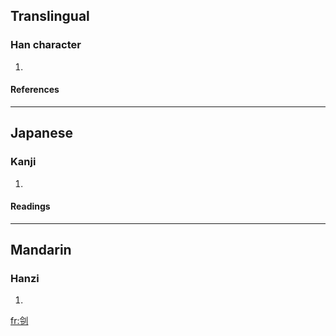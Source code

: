 ==Translingual==
===Han character===
{{Han char|rad=刀|as=05|sn=7|four=|canj=人戈中弓 (OILN), X人戈中弓 (XOILN)}}
# {{defn|Han}}
====References====
{{Han ref|kx=0138.070|dkj=01919|dj=0311.080|hdz=10330.040|uh=5222|ud=21026}}
----
==Japanese==
===Kanji===
{{ja-kanji|grade=|rs=刀05}}
# {{defn|Japanese}}
====Readings====
{{ja-readings|on=[[れい]] (rei), [[りょう]] (ryō)|kun=[[さく]] (saku)}}
----
==Mandarin==
===Hanzi===
{{cmn-hanzi|pin=[[líng]] (ling2)|wg=ling<sup>2</sup>}}
# {{defn|Mandarin}}

[[fr:刢]]